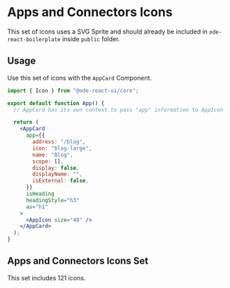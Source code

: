 
<Meta title="Icons/Apps and Connectors" />

# Apps and Connectors Icons

This set of icons uses a SVG Sprite and should already be included in `ode-react-boilerplate` inside `public` folder.

## Usage

Use this set of icons with the `AppCard` Component.

```jsx
import { Icon } from "@ode-react-ui/core";

export default function App() {
  // AppCard has its own context to pass "app" information to AppIcon

  return (
    <AppCard
      app={{
        address: "/blog",
        icon: "blog-large",
        name: "Blog",
        scope: [],
        display: false,
        displayName: "",
        isExternal: false,
      }}
      isHeading
      headingStyle="h3"
      as="h1"
    >
      <AppIcon size="48" />
    </AppCard>
  );
}
```

## Apps and Connectors Icons Set

This set includes 121 icons.

<SvgIcon />
